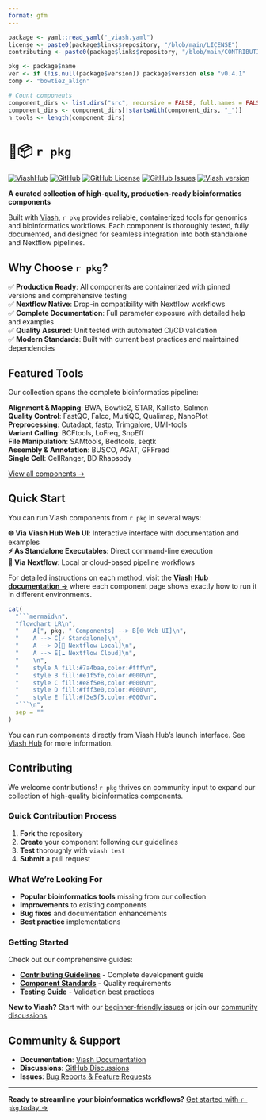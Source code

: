 ```yaml
---
format: gfm
---
```

```r
package <- yaml::read_yaml("_viash.yaml")
license <- paste0(package$links$repository, "/blob/main/LICENSE")
contributing <- paste0(package$links$repository, "/blob/main/CONTRIBUTING.md")

pkg <- package$name
ver <- if (!is.null(package$version)) package$version else "v0.4.1"
comp <- "bowtie2_align"

# Count components
component_dirs <- list.dirs("src", recursive = FALSE, full.names = FALSE)
component_dirs <- component_dirs[!startsWith(component_dirs, "_")]
n_tools <- length(component_dirs)
```

# 🌱📦 `r pkg`

[![ViashHub](https://img.shields.io/badge/ViashHub-`r pkg`-7a4baa.svg)](https://www.viash-hub.com/packages/`r pkg`) 
[![GitHub](https://img.shields.io/badge/GitHub-viash--hub%2F`r pkg`-blue.svg)](`r package$links$repository`) 
[![GitHub License](https://img.shields.io/github/license/viash-hub/`r pkg`.svg)](`r license`) 
[![GitHub Issues](https://img.shields.io/github/issues/viash-hub/`r pkg`.svg)](`r package$links$issue_tracker`) 
[![Viash version](https://img.shields.io/badge/Viash-v`r gsub("-", "--", package$viash_version)`-blue.svg)](https://viash.io)

**A curated collection of high-quality, production-ready bioinformatics components**

Built with [Viash](https://viash.io), `r pkg` provides reliable, containerized tools for genomics and bioinformatics workflows. Each component is thoroughly tested, fully documented, and designed for seamless integration into both standalone and Nextflow pipelines.

## Why Choose `r pkg`?

✅ **Production Ready**: All components are containerized with pinned versions and comprehensive testing  
✅ **Nextflow Native**: Drop-in compatibility with Nextflow workflows  
✅ **Complete Documentation**: Full parameter exposure with detailed help and examples  
✅ **Quality Assured**: Unit tested with automated CI/CD validation  
✅ **Modern Standards**: Built with current best practices and maintained dependencies  

## Featured Tools

Our collection spans the complete bioinformatics pipeline:

**Alignment & Mapping**: BWA, Bowtie2, STAR, Kallisto, Salmon  
**Quality Control**: FastQC, Falco, MultiQC, Qualimap, NanoPlot  
**Preprocessing**: Cutadapt, fastp, Trimgalore, UMI-tools  
**Variant Calling**: BCFtools, LoFreq, SnpEff  
**File Manipulation**: SAMtools, Bedtools, seqtk  
**Assembly & Annotation**: BUSCO, AGAT, GFFread  
**Single Cell**: CellRanger, BD Rhapsody  

[View all components →](https://www.viash-hub.com/packages/`r pkg`)

## Quick Start

You can run Viash components from `r pkg` in several ways:

**🌐 Via Viash Hub Web UI**: Interactive interface with documentation and examples  
**⚡ As Standalone Executables**: Direct command-line execution  
**🔄 Via Nextflow**: Local or cloud-based pipeline workflows  

For detailed instructions on each method, visit the **[Viash Hub documentation →](https://viash-hub.com/packages/`r pkg`)** where each component page shows exactly how to run it in different environments.

```r
cat(
  "```mermaid\n",
  "flowchart LR\n",
  "    A[", pkg, " Components] --> B[🌐 Web UI]\n",
  "    A --> C[⚡ Standalone]\n",
  "    A --> D[🔄 Nextflow Local]\n",
  "    A --> E[☁️ Nextflow Cloud]\n",
  "    \n",
  "    style A fill:#7a4baa,color:#fff\n",
  "    style B fill:#e1f5fe,color:#000\n",
  "    style C fill:#e8f5e8,color:#000\n",
  "    style D fill:#fff3e0,color:#000\n",
  "    style E fill:#f3e5f5,color:#000\n",
  "```\n",
  sep = ""
)
```

You can run components directly from Viash Hub's launch interface. See [Viash Hub](https://www.viash-hub.com/packages/`r pkg`) for more information.


## Contributing

We welcome contributions! `r pkg` thrives on community input to expand our collection of high-quality bioinformatics components.

### Quick Contribution Process

1. **Fork** the repository
2. **Create** your component following our guidelines  
3. **Test** thoroughly with `viash test`
4. **Submit** a pull request

### What We're Looking For

- **Popular bioinformatics tools** missing from our collection
- **Improvements** to existing components
- **Bug fixes** and documentation enhancements
- **Best practice** implementations

### Getting Started

Check out our comprehensive guides:

- **[Contributing Guidelines](`r contributing`)** - Complete development guide
- **[Component Standards](docs/COMPONENT_DEVELOPMENT.md)** - Quality requirements
- **[Testing Guide](docs/TESTING.md)** - Validation best practices

**New to Viash?** Start with our [beginner-friendly issues](https://github.com/viash-hub/biobox/labels/good%20first%20issue) or join our [community discussions](https://github.com/viash-hub/biobox/discussions).

## Community & Support

- **Documentation**: [Viash Documentation](https://viash.io)
- **Discussions**: [GitHub Discussions](https://github.com/viash-hub/biobox/discussions)
- **Issues**: [Bug Reports & Feature Requests](https://github.com/viash-hub/biobox/issues)

---

**Ready to streamline your bioinformatics workflows?** [Get started with `r pkg` today →](https://www.viash-hub.com/packages/`r pkg`)
